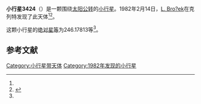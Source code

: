 {{Infobox planet
| bgcolour = #FFFFC0
| name = 3424 Nusl
| symbol = 
| image = 
| caption = 
| discovery = yes
| discovery_ref = 
| discoverer = [[L._Bro?ek|L. Bro?ek]]
| discovery_site = [[克列特|克列特]] 
| discovered = 1982年2月14日
| designations = yes
| mp_name = 
| named_after = 
| alt_names = 1982 CD/ 1972 XR2 / 1984 UO
| mp_category = [[主带小行星|主带小行星]]
| orbit_ref = <ref name="a">[http://ssd.jpl.nasa.gov/sbdb.cgi?sstr=3424 3424 Nusl] {{Wayback|url=http://ssd.jpl.nasa.gov/sbdb.cgi?sstr=3424 |date=20200918020738 }}，小行星數據庫瀏覽器（JPL Small-Body Database Browser）－[[美国国家航空航天局|美国国家航空航天局]]喷气推进实验室</ref>
| epoch = 2456400.5 (2013年4月18日更新)
| aphelion = {{convert|2.7296025|AU|km|3|abbr=on|lk=out}}
| perihelion = {{convert|2.3639963|AU|km|3|abbr=on}}
| semimajor = {{convert|2.5467994|AU|km|3|abbr=on}}
| eccentricity = 0.0717776
| period = 1484.535348 [[日|日]]<br />4.06[[儒略年|儒略年]]
| avg_speed = 
| inclination = 6.76366
| asc_node = 150.00393
| mean_anomaly = 
| arg_peri = 246.17813
| satellites = 
| physical_characteristics = yes
| dimensions = 
| mass = 
| density = 
| surface_grav = 
| escape_velocity = 
| sidereal_day = 
| axial_tilt = 
| pole_ecliptic_lat = 
| pole_ecliptic_lon = 
| albedo = 
| temperatures= 
| temp_name1 = 
| mean_temp_1 = 
| max_temp_1 = 
| temp_name2 = 
| max_temp_2 = 
| spectral_type = 
| abs_magnitude = 246.17813
}}

'''小行星3424'''（{{lang-en|3424 Nusl}}）是一颗围绕[[太阳|太阳]][[公转|公转]]的[[小行星|小行星]]。1982年2月14日，[[L._Bro?ek|L. Bro?ek]]在克列特发现了此天体<ref name="a" /><ref>{{cite news|title=小行星列表|url=http://cfa-www.harvard.edu/iau/lists/NumberedMPs.txt|accessdate=2013-07-08|newspaper=哈佛大学|archive-date=2008-05-17|archive-url=https://web.archive.org/web/20080517010638/http://cfa-www.harvard.edu/iau/lists/NumberedMPs.txt|dead-url=no}}</ref>。

这颗小行星的[[绝对星等|绝对星等]]为246.17813等<ref name="a" />。

==参考文献==
{{reflist}}
{{Minor Planet Number|[[小行星3423|小行星3423]]|[[小行星3425|小行星3425]]}}

{{小天体}}

[[Category:小行星带天体|Category:小行星带天体]]
[[Category:1982年发现的小行星|Category:1982年发现的小行星]]

{{asteroid-stub}}